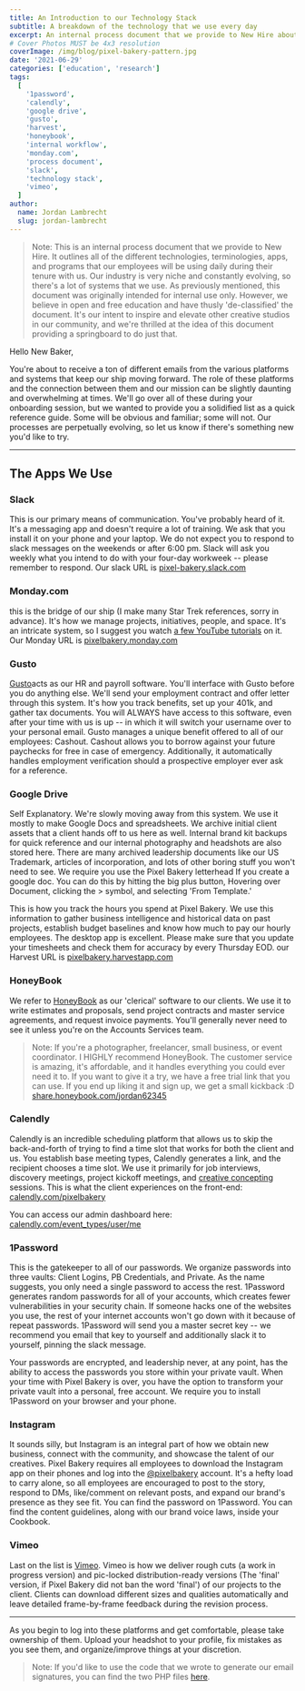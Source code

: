 ```yaml
---
title: An Introduction to our Technology Stack
subtitle: A breakdown of the technology that we use every day
excerpt: An internal process document that we provide to New Hire about the different technologies, terminologies, apps, and programs we use.
# Cover Photos MUST be 4x3 resolution
coverImage: /img/blog/pixel-bakery-pattern.jpg
date: '2021-06-29'
categories: ['education', 'research']
tags:
  [
    '1password',
    'calendly',
    'google drive',
    'gusto',
    'harvest',
    'honeybook',
    'internal workflow',
    'monday.com',
    'process document',
    'slack',
    'technology stack',
    'vimeo',
  ]
author:
  name: Jordan Lambrecht
  slug: jordan-lambrecht
---
```


> Note: This is an internal process document that we provide to New Hire. It outlines all of the different technologies, terminologies, apps, and programs that our employees will be using daily during their tenure with us. Our industry is very niche and constantly evolving, so there's a lot of systems that we use. As previously mentioned, this document was originally intended for internal use only. However, we believe in open and free education and have thusly 'de-classified' the document. It's our intent to inspire and elevate other creative studios in our community, and we're thrilled at the idea of this document providing a springboard to do just that.

Hello New Baker,

You're about to receive a ton of different emails from the various platforms and systems that keep our ship moving forward. The role of these platforms and the connection between them and our mission can be slightly daunting and overwhelming at times. We'll go over all of these during your onboarding session, but we wanted to provide you a solidified list as a quick reference guide. Some will be obvious and familiar; some will not. Our processes are perpetually evolving, so let us know if there's something new you'd like to try.

---

## The Apps We Use

### Slack

This is our primary means of communication. You've probably heard of it. It's a messaging app and doesn't require a lot of training. We ask that you install it on your phone and your laptop. We do not expect you to respond to slack messages on the weekends or after 6:00 pm. Slack will ask you weekly what you intend to do with your four-day workweek -- please remember to respond. Our slack URL is [pixel-bakery.slack.com](https://pixel-bakery.slack.com/)

### Monday.com

this is the bridge of our ship (I make many Star Trek references, sorry in advance). It's how we manage projects, initiatives, people, and space. It's an intricate system, so I suggest you watch [a few YouTube tutorials](https://www.youtube.com/playlist?list=PLutcJfNEwNkQ13_Fra2PrPgy2VG-gI_1v) on it. Our Monday URL is [pixelbakery.monday.com](https://pixelbakery.monday.com/)

### Gusto

[Gusto](https://gusto.com)acts as our HR and payroll software. You'll interface with Gusto before you do anything else. We'll send your employment contract and offer letter through this system. It's how you track benefits, set up your 401k, and gather tax documents. You will ALWAYS have access to this software, even after your time with us is up -- in which it will switch your username over to your personal email. Gusto manages a unique benefit offered to all of our employees: Cashout. Cashout allows you to borrow against your future paychecks for free in case of emergency. Additionally, it automatically handles employment verification should a prospective employer ever ask for a reference.

### Google Drive

Self Explanatory. We're slowly moving away from this system. We use it mostly to make Google Docs and spreadsheets. We archive initial client assets that a client hands off to us here as well. Internal brand kit backups for quick reference and our internal photography and headshots are also stored here. There are many archived leadership documents like our US Trademark, articles of incorporation, and lots of other boring stuff you won't need to see. We require you use the Pixel Bakery letterhead If you create a google doc. You can do this by hitting the big plus button, Hovering over Document, clicking the > symbol, and selecting 'From Template.'

This is how you track the hours you spend at Pixel Bakery. We use this information to gather business intelligence and historical data on past projects, establish budget baselines and know how much to pay our hourly employees. The desktop app is excellent. Please make sure that you update your timesheets and check them for accuracy by every Thursday EOD. our Harvest URL is [pixelbakery.harvestapp.com](https://pixelbakery.harvestapp.com/)

### HoneyBook

We refer to [HoneyBook](https://honeybook.com/) as our 'clerical' software to our clients. We use it to write estimates and proposals, send project contracts and master service agreements, and request invoice payments. You'll generally never need to see it unless you're on the Accounts Services team.

> Note: If you're a photographer, freelancer, small business, or event coordinator. I HIGHLY recommend HoneyBook. The customer service is amazing, it's affordable, and it handles everything you could ever need it to. If you want to give it a try, we have a free trial link that you can use. If you end up liking it and sign up, we get a small kickback :D [share.honeybook.com/jordan62345](https://share.honeybook.com/jordan62345)

### Calendly

Calendly is an incredible scheduling platform that allows us to skip the back-and-forth of trying to find a time slot that works for both the client and us. You establish base meeting types, Calendly generates a link, and the recipient chooses a time slot. We use it primarily for job interviews, discovery meetings, project kickoff meetings, and [creative concepting](/services/creative-strategy) sessions. This is what the client experiences on the front-end: [calendly.com/pixelbakery](https://calendly.com/pixelbakery/)

You can access our admin dashboard here: [calendly.com/event_types/user/me](https://calendly.com/event_types/user/me)

### 1Password

This is the gatekeeper to all of our passwords. We organize passwords into three vaults: Client Logins, PB Credentials, and Private. As the name suggests, you only need a single password to access the rest. 1Password generates random passwords for all of your accounts, which creates fewer vulnerabilities in your security chain. If someone hacks one of the websites you use, the rest of your internet accounts won't go down with it because of repeat passwords. 1Password will send you a master secret key -- we recommend you email that key to yourself and additionally slack it to yourself, pinning the slack message.

Your passwords are encrypted, and leadership never, at any point, has the ability to access the passwords you store within your private vault. When your time with Pixel Bakery is over, you have the option to transform your private vault into a personal, free account. We require you to install 1Password on your browser and your phone.

### Instagram

It sounds silly, but Instagram is an integral part of how we obtain new business, connect with the community, and showcase the talent of our creatives. Pixel Bakery requires all employees to download the Instagram app on their phones and log into the [@pixelbakery](https://instagram.com/pixelbakery) account. It's a hefty load to carry alone, so all employees are encouraged to post to the story, respond to DMs, like/comment on relevant posts, and expand our brand's presence as they see fit. You can find the password on 1Password. You can find the content guidelines, along with our brand voice laws, inside your Cookbook.

### Vimeo

Last on the list is [Vimeo](https://vimeo.com/pixelbakery). Vimeo is how we deliver rough cuts (a work in progress version) and pic-locked distribution-ready versions (The 'final' version, if Pixel Bakery did not ban the word 'final') of our projects to the client. Clients can download different sizes and qualities automatically and leave detailed frame-by-frame feedback during the revision process.

---

As you begin to log into these platforms and get comfortable, please take ownership of them. Upload your headshot to your profile, fix mistakes as you see them, and organize/improve things at your discretion.

> Note: If you'd like to use the code that we wrote to generate our email signatures, you can find the two PHP files [here](https://gist.github.com/jordanlambrecht/7ea6da2ddcd1b1a6a6c8bb6bb49baf25).
